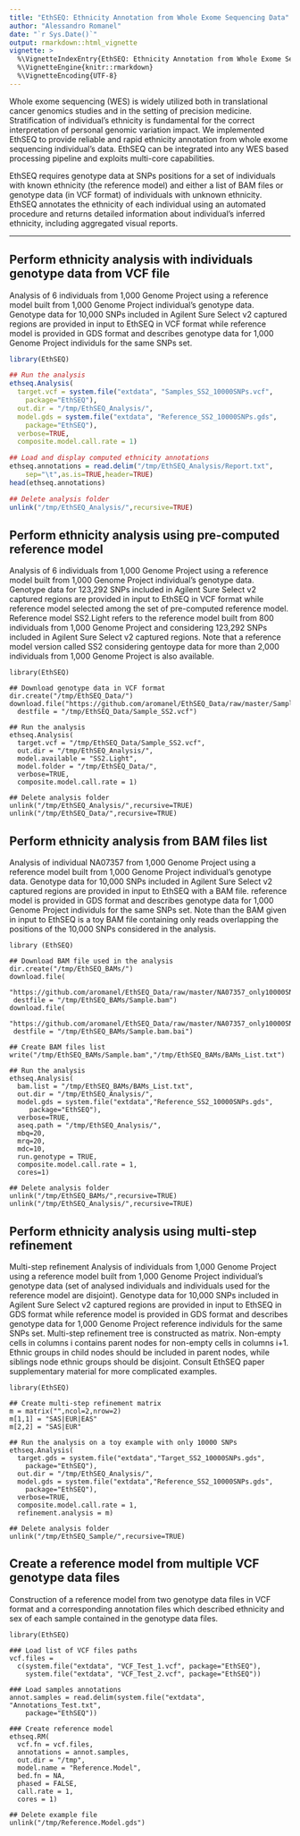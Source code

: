 ```yaml
---
title: "EthSEQ: Ethnicity Annotation from Whole Exome Sequencing Data"
author: "Alessandro Romanel"
date: "`r Sys.Date()`"
output: rmarkdown::html_vignette
vignette: >
  %\VignetteIndexEntry{EthSEQ: Ethnicity Annotation from Whole Exome Sequencing Data}
  %\VignetteEngine{knitr::rmarkdown}
  %\VignetteEncoding{UTF-8}
---
```


Whole exome sequencing (WES) is widely utilized both in translational cancer genomics studies and in the setting of precision medicine. Stratification of individual’s ethnicity is fundamental for the correct interpretation of personal genomic variation impact. We implemented EthSEQ to provide reliable and rapid ethnicity annotation from whole exome sequencing individual’s data. EthSEQ can be integrated into any WES based processing pipeline and exploits multi-core capabilities.

EthSEQ requires genotype data at SNPs positions for a set of individuals with known ethnicity (the reference model) and either a list of BAM files or genotype data (in VCF format) of individuals with unknown ethnicity. EthSEQ annotates the ethnicity of each individual using an automated procedure and returns detailed information
about individual’s inferred ethnicity, including aggregated visual reports. 

***

## Perform ethnicity analysis with individuals genotype data from VCF file

Analysis of 6 individuals from 1,000 Genome Project using a reference model built from 1,000 Genome Project individual's genotype data. Genotype data for 10,000 SNPs included in Agilent Sure Select v2 captured regions are provided in input to EthSEQ in VCF format while reference model is provided in GDS format and describes genotype data for 1,000 Genome Project individuls for the same SNPs set. 

```r
library(EthSEQ)

## Run the analysis
ethseq.Analysis(
  target.vcf = system.file("extdata", "Samples_SS2_10000SNPs.vcf",
	package="EthSEQ"),
  out.dir = "/tmp/EthSEQ_Analysis/",
  model.gds = system.file("extdata", "Reference_SS2_10000SNPs.gds",
	package="EthSEQ"),
  verbose=TRUE,
  composite.model.call.rate = 1)

## Load and display computed ethnicity annotations
ethseq.annotations = read.delim("/tmp/EthSEQ_Analysis/Report.txt",
	sep="\t",as.is=TRUE,header=TRUE)
head(ethseq.annotations)

## Delete analysis folder
unlink("/tmp/EthSEQ_Analysis/",recursive=TRUE)
```

## Perform ethnicity analysis using pre-computed reference model

Analysis of 6 individuals from 1,000 Genome Project using a reference model built from 1,000 Genome Project individual's genotype data. Genotype data for 123,292 SNPs included in Agilent Sure Select v2 captured regions are provided in input to EthSEQ in VCF format while reference model selected among the set of pre-computed reference model. Reference model SS2.Light refers to the reference model built from 800 individuals from 1,000 Genome Project and considering 123,292 SNPs included in Agilent Sure Select v2 captured regions. Note that a reference model version called SS2 considering gentoype data for more than 2,000 individuals from 1,000 Genome Project is also available.

```
library(EthSEQ)

## Download genotype data in VCF format
dir.create("/tmp/EthSEQ_Data/")
download.file("https://github.com/aromanel/EthSEQ_Data/raw/master/Sample_SS2.vcf",
  destfile = "/tmp/EthSEQ_Data/Sample_SS2.vcf")

## Run the analysis
ethseq.Analysis(
  target.vcf = "/tmp/EthSEQ_Data/Sample_SS2.vcf",
  out.dir = "/tmp/EthSEQ_Analysis/",
  model.available = "SS2.Light",
  model.folder = "/tmp/EthSEQ_Data/",
  verbose=TRUE,
  composite.model.call.rate = 1)

## Delete analysis folder
unlink("/tmp/EthSEQ_Analysis/",recursive=TRUE)
unlink("/tmp/EthSEQ_Data/",recursive=TRUE)
```

## Perform ethnicity analysis from BAM files list

Analysis of individual NA07357 from 1,000 Genome Project using a reference model built from 1,000 Genome Project individual's genotype data. Genotype data for 10,000 SNPs included in Agilent Sure Select v2 captured regions are provided in input to EthSEQ with a BAM file. reference model is provided in GDS format and describes genotype data for 1,000 Genome Project individuls for the same SNPs set. Note than the BAM given in input to EthSEQ is a toy BAM file containing only reads overlapping the positions of the 10,000 SNPs considered in the analysis.

```
library (EthSEQ)

## Download BAM file used in the analysis
dir.create("/tmp/EthSEQ_BAMs/")
download.file(
 "https://github.com/aromanel/EthSEQ_Data/raw/master/NA07357_only10000SNPs.bam",
 destfile = "/tmp/EthSEQ_BAMs/Sample.bam")
download.file(
 "https://github.com/aromanel/EthSEQ_Data/raw/master/NA07357_only10000SNPs.bam.bai",
 destfile = "/tmp/EthSEQ_BAMs/Sample.bam.bai")

## Create BAM files list 
write("/tmp/EthSEQ_BAMs/Sample.bam","/tmp/EthSEQ_BAMs/BAMs_List.txt")

## Run the analysis
ethseq.Analysis(
  bam.list = "/tmp/EthSEQ_BAMs/BAMs_List.txt",
  out.dir = "/tmp/EthSEQ_Analysis/",
  model.gds = system.file("extdata","Reference_SS2_10000SNPs.gds",
     package="EthSEQ"),
  verbose=TRUE,
  aseq.path = "/tmp/EthSEQ_Analysis/",
  mbq=20,
  mrq=20,
  mdc=10,
  run.genotype = TRUE,
  composite.model.call.rate = 1,
  cores=1)

## Delete analysis folder
unlink("/tmp/EthSEQ_BAMs/",recursive=TRUE)
unlink("/tmp/EthSEQ_Analysis/",recursive=TRUE)
```

## Perform ethnicity analysis using multi-step refinement

Multi-step refinement Analysis of individuals from 1,000 Genome Project using a reference model built from 1,000 Genome Project individual's genotype data (set of analysed individuals and individuals used for the reference model are disjoint). Genotype data for 10,000 SNPs included in Agilent Sure Select v2 captured regions are provided in input to EthSEQ in GDS format while reference model is provided in GDS format and describes genotype data for 1,000 Genome Project reference individuls for the same SNPs set. Multi-step refinement tree is constructed as matrix. Non-empty cells in columns i contains parent nodes for non-empty cells in columns i+1. Ethnic groups in child nodes should be included in parent nodes, while siblings node ethnic groups should be disjoint. Consult EthSEQ paper supplementary material for more complicated examples.  

```
library(EthSEQ)

## Create multi-step refinement matrix
m = matrix("",ncol=2,nrow=2)
m[1,1] = "SAS|EUR|EAS"
m[2,2] = "SAS|EUR"

## Run the analysis on a toy example with only 10000 SNPs
ethseq.Analysis(
  target.gds = system.file("extdata","Target_SS2_10000SNPs.gds",
	package="EthSEQ"),
  out.dir = "/tmp/EthSEQ_Analysis/",
  model.gds = system.file("extdata","Reference_SS2_10000SNPs.gds",
	package="EthSEQ"),
  verbose=TRUE,
  composite.model.call.rate = 1,
  refinement.analysis = m)

## Delete analysis folder
unlink("/tmp/EthSEQ_Sample/",recursive=TRUE)
```

## Create a reference model from multiple VCF genotype data files

Construction of a reference model from two genotype data files in VCF format and a corresponding annotation files which described ethnicity and sex of each sample contained in the genotype data files.

```
library(EthSEQ)

### Load list of VCF files paths
vcf.files = 
  c(system.file("extdata", "VCF_Test_1.vcf", package="EthSEQ"),
    system.file("extdata", "VCF_Test_2.vcf", package="EthSEQ"))

### Load samples annotations
annot.samples = read.delim(system.file("extdata", "Annotations_Test.txt",
	package="EthSEQ"))

### Create reference model
ethseq.RM(
  vcf.fn = vcf.files,
  annotations = annot.samples,
  out.dir = "/tmp",
  model.name = "Reference.Model",
  bed.fn = NA,
  phased = FALSE,
  call.rate = 1,
  cores = 1)

## Delete example file
unlink("/tmp/Reference.Model.gds")
```

